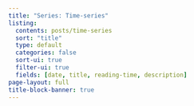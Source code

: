 ```yaml
---
title: "Series: Time-series"
listing:
  contents: posts/time-series
  sort: "title"
  type: default
  categories: false
  sort-ui: true
  filter-ui: true
  fields: [date, title, reading-time, description]
page-layout: full
title-block-banner: true
---
```


